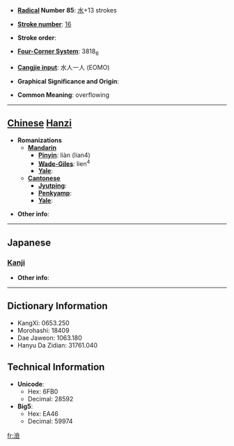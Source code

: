 * '''[[Wiktionary:Chinese radical index| Radical]] Number 85''': [[Wiktionary:Chinese radical index 水|水]]+13 strokes

* '''[[Wiktionary:Chinese total strokes index|Stroke number]]''': [[Wiktionary:Chinese total strokes index 16|16]]

* '''Stroke order''': 

* '''[[Wiktionary:Chinese four corner index|Four-Corner System]]''': 3818<sub>6</sub>

* '''[[Wiktionary:Chinese Cangjie index|Cangjie input]]''': 水人一人 (EOMO)

* '''Graphical Significance and Origin''': 

* '''Common Meaning''': overflowing

----

== [[Chinese]] [[Hanzi]] ==

* '''Romanizations'''
** '''[[Mandarin]]'''
*** '''[[Pinyin]]''': liàn (lian4)
*** '''[[Wade-Giles]]''': lien<sup>4</sup>
*** '''[[Yale]]''': 
** '''[[Cantonese]]'''
*** '''[[Jyutping]]''':
*** '''[[Penkyamp]]''': 
*** '''[[Yale]]''': 

* '''Other info''': 

----

==Japanese==
===[[Kanji]]===
{{kanji|on readings=[[れん]] (ren)
|kun readings=[[なぎさ]] (nagisa)
}}

* '''Other info''':  

----

== Dictionary Information ==

* KangXi: 0653.250
* Morohashi: 18409
* Dae Jaweon: 1063.180
* Hanyu Da Zidian: 31761.040

== Technical Information ==

* '''Unicode''':
** Hex: 6FB0
** Decimal: 28592
* '''Big5''':
** Hex: EA46
** Decimal: 59974

[[fr:澰]]